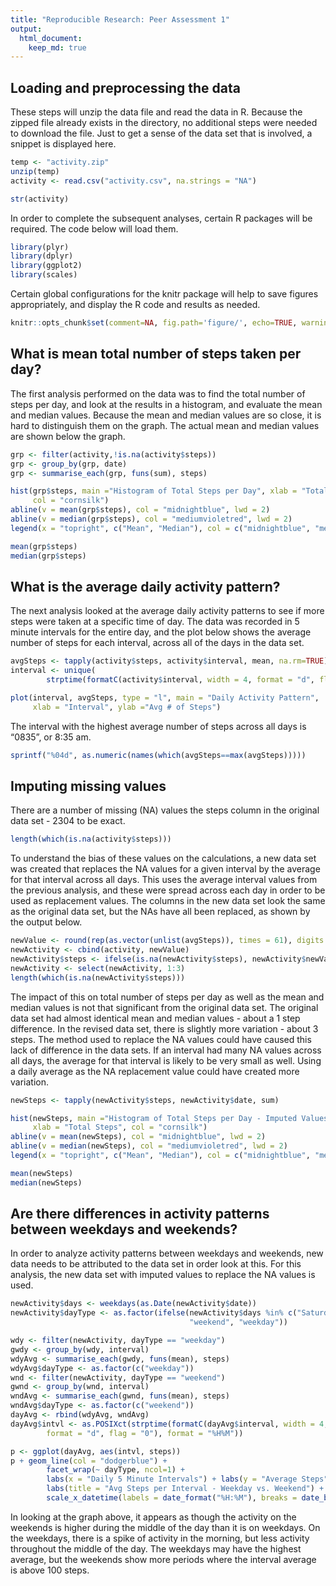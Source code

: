 ```yaml
---
title: "Reproducible Research: Peer Assessment 1"
output: 
  html_document:
    keep_md: true
---
```



## Loading and preprocessing the data
These steps will unzip the data file and read the data in R.  Because the zipped file already exists in the directory, no additional steps were needed to download the file.  Just to get a sense of the data set that is involved, a snippet is displayed here.

```r
temp <- "activity.zip"
unzip(temp)
activity <- read.csv("activity.csv", na.strings = "NA")

str(activity)
```

In order to complete the subsequent analyses, certain R packages will be required.  The code below will load them.

```r
library(plyr)
library(dplyr)
library(ggplot2)
library(scales)
```

Certain global configurations for the knitr package will help to save figures appropriately, and display the R code and results as needed.

```r
knitr::opts_chunk$set(comment=NA, fig.path='figure/', echo=TRUE, warning=FALSE, message=FALSE)
```

## What is mean total number of steps taken per day?
The first analysis performed on the data was to find the total number of steps per day, and look at the results in a histogram, and evaluate the mean and median values.  Because the mean and median values are so close, it is hard to distinguish them on the graph.  The actual mean and median values are shown below the graph.

```r
grp <- filter(activity,!is.na(activity$steps))
grp <- group_by(grp, date)
grp <- summarise_each(grp, funs(sum), steps)

hist(grp$steps, main ="Histogram of Total Steps per Day", xlab = "Total Steps", 
     col = "cornsilk")
abline(v = mean(grp$steps), col = "midnightblue", lwd = 2)
abline(v = median(grp$steps), col = "mediumvioletred", lwd = 2)
legend(x = "topright", c("Mean", "Median"), col = c("midnightblue", "mediumvioletred"), lwd = c(2,2))

mean(grp$steps)
median(grp$steps)
```

## What is the average daily activity pattern?
The next analysis looked at the average daily activity patterns to see if more steps were taken at a specific time of day.  The data was recorded in 5 minute intervals for the entire day, and the plot below shows the average number of steps for each interval, across all of the days in the data set.

```r
avgSteps <- tapply(activity$steps, activity$interval, mean, na.rm=TRUE)
interval <- unique(
        strptime(formatC(activity$interval, width = 4, format = "d", flag = "0"), format = "%H%M"))

plot(interval, avgSteps, type = "l", main = "Daily Activity Pattern", 
     xlab = "Interval", ylab ="Avg # of Steps")
```

The interval with the highest average number of steps across all days is "0835", or 8:35 am. 

```r
sprintf("%04d", as.numeric(names(which(avgSteps==max(avgSteps)))))
```

## Imputing missing values
There are a number of missing (NA) values the steps column in the original data set - 2304 to be exact.

```r
length(which(is.na(activity$steps)))
```

To understand the bias of these values on the calculations, a new data set was created that replaces the NA values for a given interval by the average for that interval across all days. This uses the average interval values from the previous analysis, and these were spread across each day in order to be used as replacement values.  The columns in the new data set look the same as the original data set, but the NAs have all been replaced, as shown by the output below. 

```r
newValue <- round(rep(as.vector(unlist(avgSteps)), times = 61), digits = 0)
newActivity <- cbind(activity, newValue)
newActivity$steps <- ifelse(is.na(newActivity$steps), newActivity$newValue, newActivity$steps)
newActivity <- select(newActivity, 1:3)
length(which(is.na(newActivity$steps)))
```

The impact of this on total number of steps per day as well as the mean and median values is not that significant from the original data set. The original data set had almost identical mean and median values - about a 1 step difference.  In the revised data set, there is slightly more variation - about 3 steps. The method used to replace the NA values could have caused this lack of difference in the data sets.  If an interval had many NA values across all days, the average for that interval is likely to be very small as well. Using a daily average as the NA replacement value could have created more variation. 

```r
newSteps <- tapply(newActivity$steps, newActivity$date, sum)

hist(newSteps, main ="Histogram of Total Steps per Day - Imputed Values", 
     xlab = "Total Steps", col = "cornsilk")
abline(v = mean(newSteps), col = "midnightblue", lwd = 2)
abline(v = median(newSteps), col = "mediumvioletred", lwd = 2)
legend(x = "topright", c("Mean", "Median"), col = c("midnightblue", "mediumvioletred"), lwd = c(2,2))

mean(newSteps)
median(newSteps)
```

## Are there differences in activity patterns between weekdays and weekends?
In order to analyze activity patterns between weekdays and weekends, new data needs to be attributed to the data set in order look at this.  For this analysis, the new data set with imputed values to replace the NA values is used.

```r
newActivity$days <- weekdays(as.Date(newActivity$date))
newActivity$dayType <- as.factor(ifelse(newActivity$days %in% c("Saturday", "Sunday"), 
                                        "weekend", "weekday"))

wdy <- filter(newActivity, dayType == "weekday")
gwdy <- group_by(wdy, interval)
wdyAvg <- summarise_each(gwdy, funs(mean), steps)
wdyAvg$dayType <- as.factor(c("weekday"))
wnd <- filter(newActivity, dayType == "weekend")
gwnd <- group_by(wnd, interval)
wndAvg <- summarise_each(gwnd, funs(mean), steps)
wndAvg$dayType <- as.factor(c("weekend"))
dayAvg <- rbind(wdyAvg, wndAvg)
dayAvg$intvl <- as.POSIXct(strptime(formatC(dayAvg$interval, width = 4, 
        format = "d", flag = "0"), format = "%H%M"))

p <- ggplot(dayAvg, aes(intvl, steps))
p + geom_line(col = "dodgerblue") + 
        facet_wrap(~ dayType, ncol=1) + 
        labs(x = "Daily 5 Minute Intervals") + labs(y = "Average Steps") + 
        labs(title = "Avg Steps per Interval - Weekday vs. Weekend") +
        scale_x_datetime(labels = date_format("%H:%M"), breaks = date_breaks("2 hours"))
```

In looking at the graph above, it appears as though the activity on the weekends is higher during the middle of the day than it is on weekdays.  On the weekdays, there is a spike of activity in the morning, but less activity throughout the middle of the day.  The weekdays may have the highest average, but the weekends show more periods where the interval average is above 100 steps.